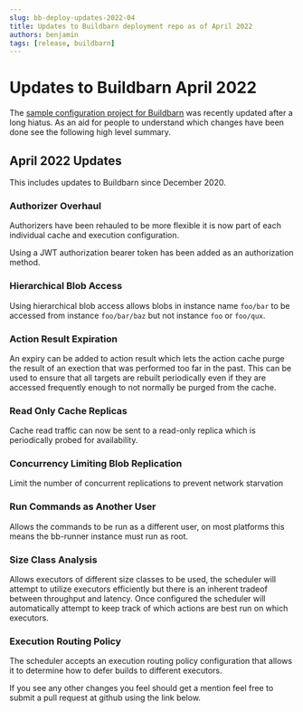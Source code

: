```yaml
---
slug: bb-deploy-updates-2022-04
title: Updates to Buildbarn deployment repo as of April 2022
authors: benjamin
tags: [release, buildbarn]
---
```


# Updates to Buildbarn April 2022

The [sample configuration project for Buildbarn](https://github.com/buildbarn/bb-deployments) was recently updated after a long hiatus. As an aid for people to understand which changes have been done see the following high level summary.

## April 2022 Updates

This includes updates to Buildbarn since December 2020.

### Authorizer Overhaul

Authorizers have been rehauled to be more flexible it is now part of each individual cache and execution configuration.

Using a JWT authorization bearer token has been added as an authorization method.

### Hierarchical Blob Access

Using hierarchical blob access allows blobs in instance name `foo/bar` to be accessed from instance `foo/bar/baz` but not instance `foo` or `foo/qux`.

### Action Result Expiration

An expiry can be added to action result which lets the action cache purge the result of an exection that was performed too far in the past. This can be used to ensure that all targets are rebuilt periodically even if they are accessed frequently enough to not normally be purged from the cache.

### Read Only Cache Replicas

Cache read traffic can now be sent to a read-only replica which is periodically probed for availability.

### Concurrency Limiting Blob Replication

Limit the number of concurrent replications to prevent network starvation

### Run Commands as Another User

Allows the commands to be run as a different user, on most platforms this means the bb-runner instance must run as root.

### Size Class Analysis

Allows executors of different size classes to be used, the scheduler will attempt to utilize executors efficiently but there is an inherent tradeof between throughput and latency. Once configured the scheduler will automatically attempt to keep track of which actions are best run on which executors.

### Execution Routing Policy

The scheduler accepts an execution routing policy configuration that allows it to determine how to defer builds to different executors.

If you see any other changes you feel should get a mention feel free to submit a pull request at github using the link below.
